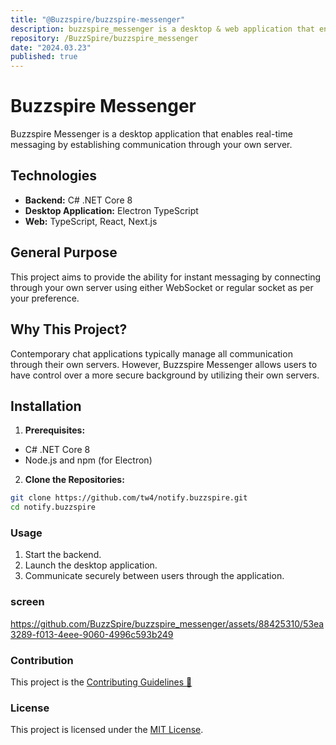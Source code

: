 ```yaml
---
title: "@Buzzspire/buzzspire-messenger"
description: buzzspire_messenger is a desktop & web application that enables real-time messaging by establishing communication through your own server.
repository: /BuzzSpire/buzzspire_messenger
date: "2024.03.23"
published: true
---
```


# Buzzspire Messenger


Buzzspire Messenger is a desktop application that enables real-time messaging by establishing communication through your own server.

## Technologies

- **Backend:** C# .NET Core 8
- **Desktop Application:** Electron TypeScript
- **Web:** TypeScript, React, Next.js

## General Purpose

This project aims to provide the ability for instant messaging by connecting through your own server using either WebSocket or regular socket as per your preference.

## Why This Project?

Contemporary chat applications typically manage all communication through their own servers. However, Buzzspire Messenger allows users to have control over a more secure background by utilizing their own servers.

## Installation

1. **Prerequisites:**
- C# .NET Core 8
- Node.js and npm (for Electron)

2. **Clone the Repositories:**
```bash
git clone https://github.com/tw4/notify.buzzspire.git
cd notify.buzzspire
   ```

### Usage

1. Start the backend.
2. Launch the desktop application.
3. Communicate securely between users through the application.

### screen




https://github.com/BuzzSpire/buzzspire_messenger/assets/88425310/53ea3289-f013-4eee-9060-4996c593b249




### Contribution

This project is the [Contributing Guidelines 🚀](https://github.com/tw4/notify.buzzspire/wiki/Contribution-Guidelines)


### License

This project is licensed under the [MIT License](LICENSE).
